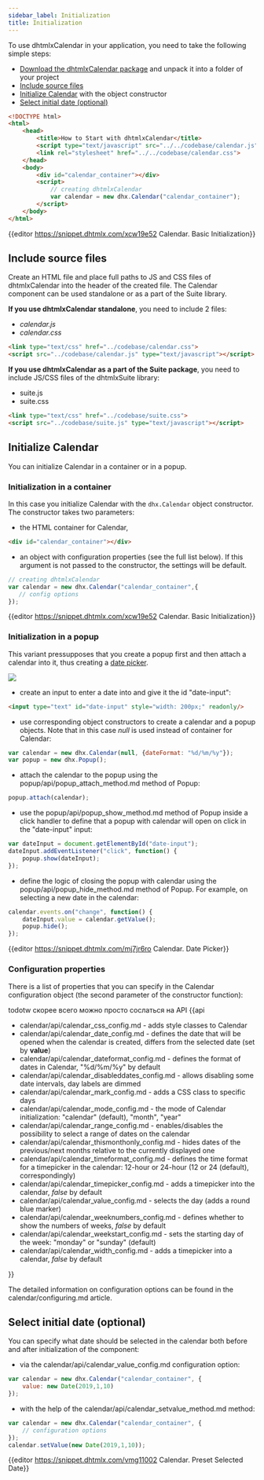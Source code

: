 ```yaml
---
sidebar_label: Initialization
title: Initialization
---
```


To use dhtmlxCalendar in your application, you need to take the following simple steps:

- [Download the dhtmlxCalendar package](https://dhtmlx.com/docs/products/dhtmlxCalendar/download.shtml) and unpack it into a folder of your project
- [Include source files](#includesourcefiles)
- [Initialize Calendar](#initializecalendar) with the object constructor
- [Select initial date (optional)](#selectinitialdateoptional)

~~~html
<!DOCTYPE html>
<html>
    <head>
        <title>How to Start with dhtmlxCalendar</title>         
        <script type="text/javascript" src="../../codebase/calendar.js"></script>
        <link rel="stylesheet" href="../../codebase/calendar.css">
    </head>
    <body>
        <div id="calendar_container"></div>
        <script>
            // creating dhtmlxCalendar 
            var calendar = new dhx.Calendar("calendar_container");
        </script>
    </body>
</html>
~~~

{{editor    https://snippet.dhtmlx.com/xcw19e52	Calendar. Basic Initialization}}

Include source files
----------------------------

Create an HTML file and place full paths to JS and CSS files of dhtmlxCalendar into the header of the created file. The Calendar component can be used standalone or as a part of the Suite library.

**If you use dhtmlxCalendar standalone**, you need to include 2 files:

- *calendar.js*
- *calendar.css*

~~~html
<link type="text/css" href="../codebase/calendar.css">
<script src="../codebase/calendar.js" type="text/javascript"></script>
~~~

**If you use dhtmlxCalendar as a part of the Suite package**, you need to include JS/CSS files of the dhtmlxSuite library:

- suite.js
- suite.css

~~~html
<link type="text/css" href="../codebase/suite.css">
<script src="../codebase/suite.js" type="text/javascript"></script>
~~~

Initialize Calendar
----------------------

You can initialize Calendar in a container or in a popup.

### Initialization in a container

In this case you initialize Calendar with the `dhx.Calendar` object constructor. The constructor takes two parameters: 

- the HTML container for Calendar,

~~~html title="index.html"
<div id="calendar_container"></div>
~~~

- an object with configuration properties (see the full list below). If this argument is not passed to the constructor, the settings will be default.

~~~js title="script.js"
// creating dhtmlxCalendar
var calendar = new dhx.Calendar("calendar_container",{
   // config options
});
~~~

{{editor    https://snippet.dhtmlx.com/xcw19e52	Calendar. Basic Initialization}}

<h3 id="initinpopup">Initialization in a popup</h3>

This variant pressupposes that you create a popup first and then attach a calendar into it, thus creating a [date picker](calendar/datepicker.md).

![](../assets/calendar/date_picker.png)

- create an input to enter a date into and give it the id "date-input":

~~~html
<input type="text" id="date-input" style="width: 200px;" readonly/>
~~~

- use corresponding object constructors to create a calendar and a popup objects. Note that in this case *null* is used instead of container for Calendar:

~~~js
var calendar = new dhx.Calendar(null, {dateFormat: "%d/%m/%y"});
var popup = new dhx.Popup();
~~~

- attach the calendar to the popup using the popup/api/popup_attach_method.md method of Popup:

~~~js
popup.attach(calendar);
~~~

- use the popup/api/popup_show_method.md method of Popup inside a click handler to define that a popup with calendar will open on click in the "date-input" input:

~~~js
var dateInput = document.getElementById("date-input");
dateInput.addEventListener("click", function() {
	popup.show(dateInput);
});
~~~

- define the logic of closing the popup with calendar using the popup/api/popup_hide_method.md method of Popup. For example, on selecting a new date in the calendar:

~~~js
calendar.events.on("change", function() {
	dateInput.value = calendar.getValue();
	popup.hide();
});
~~~

{{editor    https://snippet.dhtmlx.com/mj7jr6ro	Calendar. Date Picker}}

### Configuration properties

There is a list of properties that you can specify in the Calendar configuration object (the second parameter of the constructor function):

todotw скорее всего можно просто сослаться на API
{{api

- calendar/api/calendar_css_config.md - adds style classes to Calendar
- calendar/api/calendar_date_config.md - defines the date that will be opened when the calendar is created, differs from the selected date (set by <b>value</b>)
- calendar/api/calendar_dateformat_config.md - defines the format of dates in Сalendar, "%d/%m/%y" by default
- calendar/api/calendar_disableddates_config.md - allows disabling some date intervals, day labels are dimmed
- calendar/api/calendar_mark_config.md - adds a CSS class to specific days
- calendar/api/calendar_mode_config.md - the mode of Calendar initialization: "calendar" (default), "month", "year"
- calendar/api/calendar_range_config.md - enables/disables the possibility to select a range of dates on the calendar
- calendar/api/calendar_thismonthonly_config.md - hides dates of the previous/next months relative to the currently displayed one
- calendar/api/calendar_timeformat_config.md - defines the time format for a timepicker in the calendar: 12-hour or 24-hour (12 or 24 (default), correspondingly)
- calendar/api/calendar_timepicker_config.md - adds a timepicker into the calendar, <i>false</i> by default
- calendar/api/calendar_value_config.md - selects the day (adds a round blue marker)
- calendar/api/calendar_weeknumbers_config.md - defines whether to show the numbers of weeks, <i>false</i> by default
- calendar/api/calendar_weekstart_config.md - sets the starting day of the week: "monday" or "sunday" (default)
- calendar/api/calendar_width_config.md - adds a timepicker into a calendar, <i>false</i> by default


}}

The detailed information on configuration options can be found in the calendar/configuring.md article.

Select initial date (optional)
--------------------------

You can specify what date should be selected in the calendar both before and after initialization of the component:

- via the calendar/api/calendar_value_config.md configuration option:

~~~js
var calendar = new dhx.Calendar("calendar_container", {
    value: new Date(2019,1,10)
});
~~~

- with the help of the calendar/api/calendar_setvalue_method.md method:

~~~js
var calendar = new dhx.Calendar("calendar_container", {
    // configuration options
});
calendar.setValue(new Date(2019,1,10));
~~~


{{editor    https://snippet.dhtmlx.com/vmg11002	Calendar. Preset Selected Date}}
